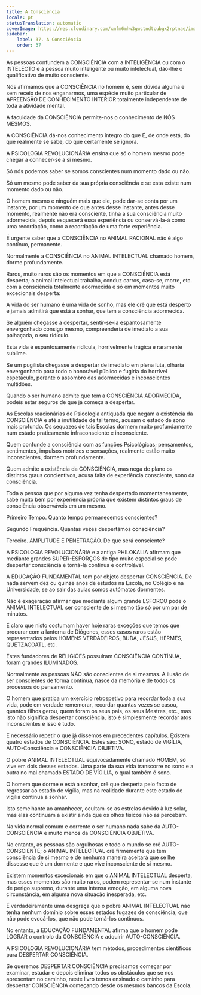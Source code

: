 ```yaml
---
title: A Consciência
locale: pt
statusTranslation: automatic
coverImage: https://res.cloudinary.com/xmfm6mhw3gwctndtcubgx2rptnae/image/upload/v1740337243/small_cover_educacion_fundamental_a051170f1c.webp
sidebar:
    label: 37. A Consciência
    order: 37
---
```

As pessoas confundem a CONSCIÊNCIA com a INTELIGÊNCIA ou com o INTELECTO e à pessoa muito inteligente ou muito intelectual, dão-lhe o qualificativo de muito consciente.

Nós afirmamos que a CONSCIÊNCIA no homem é, sem dúvida alguma e sem receio de nos enganarmos, uma espécie muito particular de APREENSÃO DE CONHECIMENTO INTERIOR totalmente independente de toda a atividade mental.

A faculdade da CONSCIÊNCIA permite-nos o conhecimento de NÓS MESMOS.

A CONSCIÊNCIA dá-nos conhecimento íntegro do que É, de onde está, do que realmente se sabe, do que certamente se ignora.

A PSICOLOGIA REVOLUCIONÁRIA ensina que só o homem mesmo pode chegar a conhecer-se a si mesmo.

Só nós podemos saber se somos conscientes num momento dado ou não.

Só um mesmo pode saber da sua própria consciência e se esta existe num momento dado ou não.

O homem mesmo e ninguém mais que ele, pode dar-se conta por um instante, por um momento de que antes desse instante, antes desse momento, realmente não era consciente, tinha a sua consciência muito adormecida, depois esquecerá essa experiência ou conservá-la-á como uma recordação, como a recordação de uma forte experiência.

É urgente saber que a CONSCIÊNCIA no ANIMAL RACIONAL não é algo contínuo, permanente.

Normalmente a CONSCIÊNCIA no ANIMAL INTELECTUAL chamado homem, dorme profundamente.

Raros, muito raros são os momentos em que a CONSCIÊNCIA está desperta; o animal intelectual trabalha, conduz carros, casa-se, morre, etc. com a consciência totalmente adormecida e só em momentos muito excecionais desperta:

A vida do ser humano é uma vida de sonho, mas ele crê que está desperto e jamais admitirá que está a sonhar, que tem a consciência adormecida.

Se alguém chegasse a despertar, sentir-se-ia espantosamente envergonhado consigo mesmo, compreenderia de imediato a sua palhaçada, o seu ridículo.

Esta vida é espantosamente ridícula, horrivelmente trágica e raramente sublime.

Se um pugilista chegasse a despertar de imediato em plena luta, olharia envergonhado para todo o honorável público e fugiria do horrível espetáculo, perante o assombro das adormecidas e inconscientes multidões.

Quando o ser humano admite que tem a CONSCIÊNCIA ADORMECIDA, podeis estar seguros de que já começa a despertar.

As Escolas reacionárias de Psicologia antiquada que negam a existência da CONSCIÊNCIA e até a inutilidade de tal termo, acusam o estado de sono mais profundo. Os sequazes de tais Escolas dormem muito profundamente num estado praticamente infraconsciente e inconsciente.

Quem confunde a consciência com as funções Psicológicas; pensamentos, sentimentos, impulsos motrizes e sensações, realmente estão muito inconscientes, dormem profundamente.

Quem admite a existência da CONSCIÊNCIA, mas nega de plano os distintos graus concientivos, acusa falta de experiência consciente, sono da consciência.

Toda a pessoa que por alguma vez tenha despertado momentaneamente, sabe muito bem por experiência própria que existem distintos graus de consciência observáveis em um mesmo.

Primeiro Tempo. Quanto tempo permanecemos conscientes?

Segundo Frequência. Quantas vezes despertámos consciência?

Terceiro. AMPLITUDE E PENETRAÇÃO. De que será consciente?

A PSICOLOGIA REVOLUCIONÁRIA e a antiga PHILOKALIA afirmam que mediante grandes SUPER-ESFORÇOS de tipo muito especial se pode despertar consciência e torná-la contínua e controlável.

A EDUCAÇÃO FUNDAMENTAL tem por objeto despertar CONSCIÊNCIA. De nada servem dez ou quinze anos de estudos na Escola, no Colégio e na Universidade, se ao sair das aulas somos autómatos dormentes.

Não é exageração afirmar que mediante algum grande ESFORÇO pode o ANIMAL INTELECTUAL ser consciente de si mesmo tão só por um par de minutos.

É claro que nisto costumam haver hoje raras exceções que temos que procurar com a lanterna de Diógenes, esses casos raros estão representados pelos HOMENS VERDADEIROS, BUDA, JESUS, HERMES, QUETZACOATL, etc.

Estes fundadores de RELIGIÕES possuíram CONSCIÊNCIA CONTÍNUA, foram grandes ILUMINADOS.

Normalmente as pessoas NÃO são conscientes de si mesmas. A ilusão de ser conscientes de forma contínua, nasce da memória e de todos os processos do pensamento.

O homem que pratica um exercício retrospetivo para recordar toda a sua vida, pode em verdade rememorar, recordar quantas vezes se casou, quantos filhos gerou, quem foram os seus pais, os seus Mestres, etc., mas isto não significa despertar consciência, isto é simplesmente recordar atos inconscientes e isso é tudo.

É necessário repetir o que já dissemos em precedentes capítulos. Existem quatro estados de CONSCIÊNCIA. Estes são: SONO, estado de VIGÍLIA, AUTO-Consciência e CONSCIÊNCIA OBJETIVA.

O pobre ANIMAL INTELECTUAL equivocadamente chamado HOMEM, só vive em dois desses estados. Uma parte da sua vida transcorre no sono e a outra no mal chamado ESTADO DE VÍGILIA, o qual também é sono.

O homem que dorme e está a sonhar, crê que desperta pelo facto de regressar ao estado de vigília, mas na realidade durante este estado de vigília continua a sonhar.

Isto semelhante ao amanhecer, ocultam-se as estrelas devido à luz solar, mas elas continuam a existir ainda que os olhos físicos não as percebam.

Na vida normal comum e corrente o ser humano nada sabe da AUTO-CONSCIÊNCIA e muito menos da CONSCIÊNCIA OBJETIVA.

No entanto, as pessoas são orgulhosas e todo o mundo se crê AUTO-CONSCIENTE; o ANIMAL INTELECTUAL crê firmemente que tem consciência de si mesmo e de nenhuma maneira aceitará que se lhe dissesse que é um dormente e que vive inconsciente de si mesmo.

Existem momentos excecionais em que o ANIMAL INTELECTUAL desperta, mas esses momentos são muito raros, podem representar-se num instante de perigo supremo, durante uma intensa emoção, em alguma nova circunstância, em alguma nova situação inesperada, etc.

É verdadeiramente uma desgraça que o pobre ANIMAL INTELECTUAL não tenha nenhum domínio sobre esses estados fugazes de consciência, que não pode evocá-los, que não pode torná-los contínuos.

No entanto, a EDUCAÇÃO FUNDAMENTAL afirma que o homem pode LOGRAR o controlo da CONSCIÊNCIA e adquirir AUTO-CONSCIÊNCIA.

A PSICOLOGIA REVOLUCIONÁRIA tem métodos, procedimentos científicos para DESPERTAR CONSCIÊNCIA.

Se queremos DESPERTAR CONSCIÊNCIA precisamos começar por examinar, estudar e depois eliminar todos os obstáculos que se nos apresentam no caminho, neste livro temos ensinado o caminho para despertar CONSCIÊNCIA começando desde os mesmos bancos da Escola.

